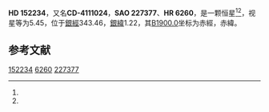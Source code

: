 {{Starbox begin
| name = HD 152234
}}
{{Starbox observe
| epoch = [[J2000.0|J2000.0]]
| constell = {{星座名待查}}<ref name=SIMBAD>{{cite web
 | url=http://simbad.u-strasbg.fr/simbad/sim-id?Ident=HR+6260
 | title =Pulsating variable Star
 | publisher=Centre de Données astronomiques de Strasbourg
 | work=SIMBAD
 | accessdate=2012-07-13}}</ref><ref name=DATA>{{cite web
 | url=http://vizier.u-strasbg.fr/viz-bin/VizieR-5?-out.add=.&-source=5050&-corr=PK=HR&-out.max=9999&HR=6260
 | title=VizieR Detailed Page
 | accessdate=2012-07-13
 | archive-date=2016-03-05
 | archive-url=https://web.archive.org/web/20160305023716/http://vizier.u-strasbg.fr/viz-bin/VizieR-5?-out.add=.&-source=5050&-corr=PK=HR&-out.max=9999&HR=6260
 | dead-url=no
 }}</ref>
| 星官 = 
| ra = {{RA|16|54|1.8}}<ref name=SIMBAD /><ref name=DATA />
| dec = {{DEC|-41|48|23}}<ref name=SIMBAD /><ref name=DATA />
| appmag_v = 5.45<ref name=SIMBAD /><ref name=DATA />
}}
{{Starbox character
| class = B0.5Ia<ref name=SIMBAD /><ref name=DATA />
| b-v = 0.19<ref name=SIMBAD /><ref name=DATA />
| u-b = -0.72<ref name=SIMBAD /><ref name=DATA />
| r-i = <ref name=SIMBAD /><ref name=DATA />
| variable = 
}}
{{Starbox astrometry
| radial_v = -0.72
| prop_mo_ra = -6
| parallax = 
| p_error = 
}}
{{Starbox catalog
| names =CD-4111024，[[SAO星表|SAO]] 227377，[[HD星表|HD]] 152234，[[HR星表|HR]] 6260}}
{{Starbox reference |Simbad=HR+6260}}
{{Starbox end}}

'''HD 152234'''，又名'''CD-4111024'''，'''SAO 227377'''、'''HR 6260'''，是一颗恒星<ref name=SIMBAD /><ref name=DATA />，视星等为5.45，位于[[銀道座標系|銀經]]343.46，[[銀道座標系|銀緯]]1.22，其[[B1900.0|B1900.0]]坐标为赤經{{RA|16|47|0.7}}，赤緯{{DEC|-41|1.22|24}}。

== 参考文献 ==
{{reflist}}

{{star-stub}}

[[Category:HD和HDE天體|152234]]
[[Category:HR天體|6260]]
[[Category:SAO天體|227377]]